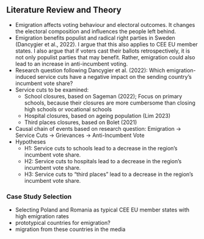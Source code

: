 ## Literature Review and Theory
- Emigration affects voting behaviour and electoral outcomes. It changes the electoral composition and influences the people left behind.
- Emigration benefits populist and radical right parties in Sweden (Dancygier et al., 2022). I argue that this also applies to CEE EU member states. I also argue that if voters cast their ballots retrospectively, it is not only populist parties that may benefit. Rather, emigration could also lead to an increase in anti-incumbent voting.
- Research question following Dancygier et al. (2022): Which emigration-induced service cuts have a negative impact on the sending country’s incumbent vote share?
- Service cuts to be examined:
	- School closures, based on Sageman (2022); Focus on primary schools, because their closures are more cumbersome than closing high schools or vocational schools
	- Hospital closures, based on ageing population (Lim 2023)
	- Third places closures, based on Bolet (2021)
- Causal chain of events based on research question: Emigration → Service Cuts → Grievances → Anti-Incumbent Vote
- Hypotheses
	- H1: Service cuts to schools lead to a decrease in the region’s incumbent vote share.
	- H2: Service cuts to hospitals lead to a decrease in the region’s incumbent vote share.
	- H3: Service cuts to “third places” lead to a decrease in the region’s incumbent vote share.
	
### Case Study Selection
- Selecting Poland and Romania as typical CEE EU member states with high emigration rates
- prototypical countries for emigration?
- migration from these countries in the media
